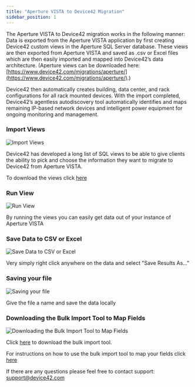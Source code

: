 ```yaml
---
title: "Aperture VISTA to Device42 Migration"
sidebar_position: 1
---
```


The Aperture VISTA to Device42 migration works in the following manner: Data is exported from the Aperture VISTA application by first creating Device42 custom views in the Aperture SQL Server database. These views are then exported from Aperture VISTA and saved as .csv or Excel files which are then easily imported and mapped into Device42’s data architecture. (Aperture views can be downloaded here: [https://www.device42.com/migrations/aperture/](https://www.device42.com/migrations/aperture/).)

Device42 then automatically creates building, data center, and rack configurations for all rack mounted devices. With the import completed, Device42’s agentless autodiscovery tool automatically identifies and maps remaining IP-based network devices and intelligent power equipment for ongoing monitoring and management.

### Import Views

![Import Views](/assets/images/media_1437070133863.png)

Device42 has developed a long list of SQL views to be able to give clients the ability to pick and choose the information they want to migrate to Device42 from Aperture VISTA.

To download the views click [here](https://www.device42.com/migrations/aperture/)

### Run View

![Run View](/assets/images/media_1437070334329.png)

By running the views you can easily get data out of your instance of Aperture VISTA

### Save Data to CSV or Excel

![Save Data to CSV or Excel](/assets/images/media_1437070455551.png)

Very simply right click anywhere on the data and select "Save Results As..."

### Saving your file

![Saving your file](/assets/images/media_1437070573781.png)

Give the file a name and save the data locally

### Downloading the Bulk Import Tool to Map Fields

![Downloading the Bulk Import Tool to Map Fields](/assets/images/media_1437484542712.png)

Click [here](https://www.device42.com/bulk-data-management/) to download the bulk import tool.

For instructions on how to use the bulk import tool to map your fields click [here](https://www.device42.com/blog/2015/07/02/bulk-import-your-data-from-any-format-easily-with-new-device42-import-tool/)

If there are any questions please feel free to contact support: support@device42.com
